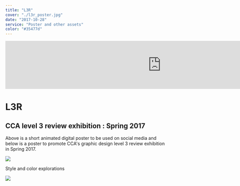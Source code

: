 ```yaml
---
title: "L3R"
cover: "./l3r_poster.jpg"
date: "2017-10-28"
service: "Poster and other assets"
color: "#35477d"
---
```


<iframe src="https://player.vimeo.com/video/216100015?loop=1&color=ffffff&title=0&byline=0&portrait=0" width="970" height="auto" frameborder="0" webkitallowfullscreen mozallowfullscreen allowfullscreen></iframe>

# L3R

## CCA level 3 review exhibition : Spring 2017

Above is a short animated digital poster to be used on social media and below is a poster to promote CCA's graphic design level 3 review exhibition in Spring 2017.

![](./l3r_poster.jpg)

Style and color explorations

![](./l3r_2.jpg)
